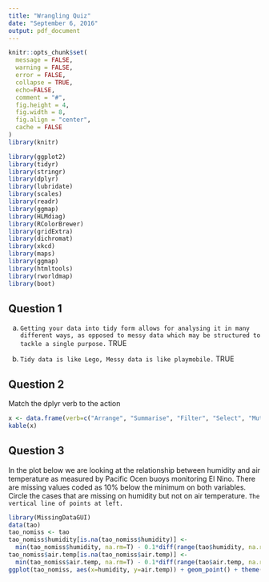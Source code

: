 ```yaml
---
title: "Wrangling Quiz"
date: "September 6, 2016"
output: pdf_document
---
```


```r
knitr::opts_chunk$set(
  message = FALSE,
  warning = FALSE,
  error = FALSE, 
  collapse = TRUE,
  echo=FALSE,
  comment = "#",
  fig.height = 4,
  fig.width = 8,
  fig.align = "center",
  cache = FALSE
)
library(knitr)
```

```r
library(ggplot2)
library(tidyr)
library(stringr)
library(dplyr)
library(lubridate)
library(scales)
library(readr)
library(ggmap)
library(HLMdiag)
library(RColorBrewer)
library(gridExtra)
library(dichromat)
library(xkcd)
library(maps)
library(ggmap)
library(htmltools)
library(rworldmap)
library(boot)
```

## Question 1

a. `Getting your data into tidy form allows for analysing it in many different ways, as opposed to messy data which may be structured to tackle a single purpose.`  TRUE 

b. `Tidy data is like Lego, Messy data is like playmobile.`  TRUE

## Question 2

Match the dplyr verb to the action

```r
x <- data.frame(verb=c("Arrange", "Summarise", "Filter", "Select", "Mutate", "Ungroup"), action=c("Reorder the rows","Make summaries of subsets", "Produce subsets", "Choose columns",  "Create new variables", "Removing existing grouping"))
kable(x)
```

## Question 3

In the plot below we are looking at the relationship between humidity and air temperature as measured by Pacific Ocen buoys monitoring El Nino. There are missing values coded as 10% below the minimum on both variables. Circle the cases that are missing on humidity but not on air temperature. `The vertical line of points at left.`

```r
library(MissingDataGUI)
data(tao)
tao_nomiss <- tao 
tao_nomiss$humidity[is.na(tao_nomiss$humidity)] <-
  min(tao_nomiss$humidity, na.rm=T) - 0.1*diff(range(tao$humidity, na.rm=T))
tao_nomiss$air.temp[is.na(tao_nomiss$air.temp)] <-
  min(tao_nomiss$air.temp, na.rm=T) - 0.1*diff(range(tao$air.temp, na.rm=T))
ggplot(tao_nomiss, aes(x=humidity, y=air.temp)) + geom_point() + theme(aspect.ratio=1)
```
